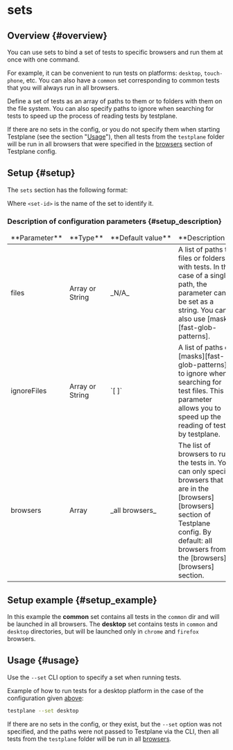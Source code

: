 
# sets

## Overview {#overview}

You can use sets to bind a set of tests to specific browsers and run them at once with one command.

For example, it can be convenient to run tests on platforms: `desktop`, `touch-phone`, etc. You can also have a `common` set corresponding to common tests that you will always run in all browsers.

Define a set of tests as an array of paths to them or to folders with them on the file system. You can also specify paths to ignore when searching for tests to speed up the process of reading tests by testplane.

If there are no sets in the config, or you do not specify them when starting Testplane (see the section "[Usage](#usage)"), then all tests from the `testplane` folder will be run in all browsers that were specified in the [browsers][browsers] section of Testplane config.

## Setup {#setup}

The `sets` section has the following format:

<SetsBasicFormat />

Where `<set-id>` is the name of the set to identify it.

### Description of configuration parameters {#setup_description}

<table>
    <thead>
        <tr>
            <td>**Parameter**</td>
            <td>**Type**</td>
            <td>**Default&nbsp;value**</td>
            <td>**Description**</td>
        </tr>
    </thead>
    <tbody>
        <tr>
            <td>files</td>
            <td>Array or String</td>
            <td>_N/A_</td>
            <td>
                A list of paths to files or folders with tests. In the case of a single path, the
                parameter can be set as a string. You can also use [masks][fast-glob-patterns].
            </td>
        </tr>
        <tr>
            <td>ignoreFiles</td>
            <td>Array or String</td>
            <td>`[ ]`</td>
            <td>
                A list of paths or [masks][fast-glob-patterns] to ignore when searching for test
                files. This parameter allows you to speed up the reading of tests by testplane.
            </td>
        </tr>
        <tr>
            <td>browsers</td>
            <td>Array</td>
            <td>_all browsers_</td>
            <td>
                The list of browsers to run the tests in. You can only specify browsers that are in
                the [browsers][browsers] section of Testplane config. By default: all browsers from
                the [browsers][browsers] section.
            </td>
        </tr>
    </tbody>
</table>

## Setup example {#setup_example}

<SetsExample />

In this example the **common** set contains all tests in the `common` dir and will be launched in all browsers. The **desktop** set contains tests in `common` and `desktop` directories, but will be launched only in `chrome` and `firefox` browsers.

## Usage {#usage}

Use the `--set` CLI option to specify a set when running tests.

Example of how to run tests for a desktop platform in the case of the configuration given [above](#setup_example):

```bash
testplane --set desktop
```

If there are no sets in the config, or they exist, but the `--set` option was not specified, and the paths were not passed to Testplane via the CLI, then all tests from the `testplane` folder will be run in all [browsers][browsers].

[fast-glob-patterns]: https://github.com/mrmlnc/fast-glob#pattern-syntax
[browsers]: ../browsers
